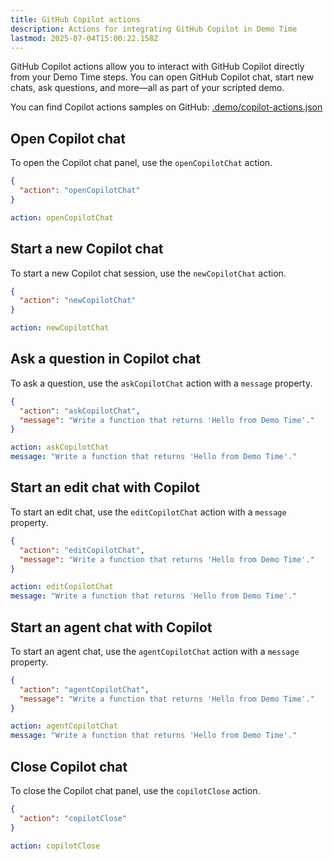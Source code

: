 ```yaml
---
title: GitHub Copilot actions
description: Actions for integrating GitHub Copilot in Demo Time
lastmod: 2025-07-04T15:00:22.158Z
---
```



GitHub Copilot actions allow you to interact with GitHub Copilot directly from your Demo Time steps. You can open GitHub Copilot chat, start new chats, ask questions, and more—all as part of your scripted demo.

<Aside type="note" title="Samples">
  You can find Copilot actions samples on GitHub:
  <a href="https://github.com/estruyf/vscode-demo-time/tree/main/.demo">.demo/copilot-actions.json</a>
</Aside>

## Open Copilot chat

To open the Copilot chat panel, use the `openCopilotChat` action.

<Tabs syncKey="copilot-open-chat">
<TabItem label="JSON">

```json
{
  "action": "openCopilotChat"
}
```

</TabItem>
<TabItem label="YAML">

```yaml
action: openCopilotChat
```

</TabItem>
</Tabs>

## Start a new Copilot chat

To start a new Copilot chat session, use the `newCopilotChat` action.

<Tabs syncKey="copilot-new-chat">
<TabItem label="JSON">

```json
{
  "action": "newCopilotChat"
}
```

</TabItem>
<TabItem label="YAML">

```yaml
action: newCopilotChat
```

</TabItem>
</Tabs>

## Ask a question in Copilot chat

To ask a question, use the `askCopilotChat` action with a `message` property.

<Tabs syncKey="copilot-ask-chat">
<TabItem label="JSON">

```json
{
  "action": "askCopilotChat",
  "message": "Write a function that returns 'Hello from Demo Time'."
}
```

</TabItem>
<TabItem label="YAML">

```yaml
action: askCopilotChat
message: "Write a function that returns 'Hello from Demo Time'."
```

</TabItem>
</Tabs>

## Start an edit chat with Copilot

To start an edit chat, use the `editCopilotChat` action with a `message` property.

<Tabs syncKey="copilot-edit-chat">
<TabItem label="JSON">

```json
{
  "action": "editCopilotChat",
  "message": "Write a function that returns 'Hello from Demo Time'."
}
```

</TabItem>
<TabItem label="YAML">

```yaml
action: editCopilotChat
message: "Write a function that returns 'Hello from Demo Time'."
```

</TabItem>
</Tabs>

## Start an agent chat with Copilot

To start an agent chat, use the `agentCopilotChat` action with a `message` property.

<Tabs syncKey="copilot-agent-chat">
<TabItem label="JSON">

```json
{
  "action": "agentCopilotChat",
  "message": "Write a function that returns 'Hello from Demo Time'."
}
```

</TabItem>
<TabItem label="YAML">

```yaml
action: agentCopilotChat
message: "Write a function that returns 'Hello from Demo Time'."
```

</TabItem>
</Tabs>

## Close Copilot chat

To close the Copilot chat panel, use the `copilotClose` action.

<Tabs syncKey="copilot-close-chat">
<TabItem label="JSON">

```json
{
  "action": "copilotClose"
}
```

</TabItem>
<TabItem label="YAML">

```yaml
action: copilotClose
```

</TabItem>
</Tabs>

